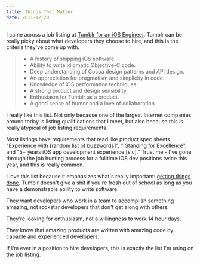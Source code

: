 ```yaml
---
title: Things That Matter
date: 2011-12-20
---
```



I came across a job listing at [Tumblr for an iOS Engineer](http://tumblr.theresumator.com/apply/WnPaaV/IOS-Engineer.html?source=Tumblr+Jobs+Page). Tumblr can be really picky about what developers they choose to hire, and this is the criteria they've come up with.



> - A history of shipping iOS software.
> - Ability to write idiomatic Objective-C code.
> - Deep understanding of Cocoa design patterns and API design.
> - An appreciation for pragmatism and simplicity in code.
> - Knowledge of iOS performance techniques.
> - A strong product and design sensibility.
> - Enthusiasm for Tumblr as a product.
> - A good sense of humor and a love of collaboration.

I really like this list. Not only because one of the largest Internet companies around today is listing qualifications that I meet, but also because this is really atypical of job listing requirements.

Most listings have requirements that read like product spec sheets. "Experience with [random list of buzzwords]", " [Standing for Excellence](http://dashdashforce.me/2011/12/force-episode-two/)", and "5+ years iOS app development experience [sic]." Trust me - I've gone through the job hunting process for a fulltime iOS dev positions twice this year, and this is really common.

I love this list because it emphasizes what's really important: [getting things done](http://www.joelonsoftware.com/articles/GuerrillaInterviewing3.html). Tumblr doesn't give a shit if you're fresh out of school as long as you have a demonstrable ability to write software.

They want developers who work in a team to accomplish something amazing, not rockstar developers that don't get along with others.

They're looking for enthusiasm, not a willingness to work 14 hour days.

They know that amazing products are written with amazing code by capable and experienced developers.

If I'm ever in a position to hire developers, this is exactly the list I'm using on the job listing.


  